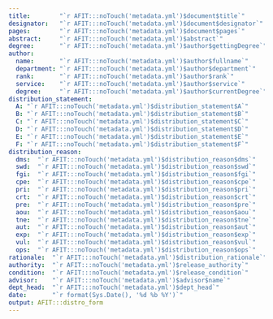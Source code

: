 ```yaml
---
title:        "`r AFIT:::noTouch('metadata.yml')$document$title`"
designator:   "`r AFIT:::noTouch('metadata.yml')$document$designator`"
pages:        "`r AFIT:::noTouch('metadata.yml')$document$pages`"
abstract:     "`r AFIT:::noTouch('metadata.yml')$abstract`"
degree:       "`r AFIT:::noTouch('metadata.yml')$author$gettingDegree`"
author:
  name:       "`r AFIT:::noTouch('metadata.yml')$author$fullname`"
  department: "`r AFIT:::noTouch('metadata.yml')$author$department`"
  rank:       "`r AFIT:::noTouch('metadata.yml')$author$rank`"
  service:    "`r AFIT:::noTouch('metadata.yml')$author$service`"
  degree:     "`r AFIT:::noTouch('metadata.yml')$author$currentDegree`"
distribution_statement:
  A: "`r AFIT:::noTouch('metadata.yml')$distribution_statement$A`"
  B: "`r AFIT:::noTouch('metadata.yml')$distribution_statement$B`"
  C: "`r AFIT:::noTouch('metadata.yml')$distribution_statement$C`"
  D: "`r AFIT:::noTouch('metadata.yml')$distribution_statement$D`"
  E: "`r AFIT:::noTouch('metadata.yml')$distribution_statement$E`"
  F: "`r AFIT:::noTouch('metadata.yml')$distribution_statement$F`"
distribution_reason:
  dms:  "`r AFIT:::noTouch('metadata.yml')$distribution_reason$dms`"
  swd:  "`r AFIT:::noTouch('metadata.yml')$distribution_reason$swd`"
  fgi:  "`r AFIT:::noTouch('metadata.yml')$distribution_reason$fgi`"
  cpe:  "`r AFIT:::noTouch('metadata.yml')$distribution_reason$cpe`"
  pri:  "`r AFIT:::noTouch('metadata.yml')$distribution_reason$pri`"
  crt:  "`r AFIT:::noTouch('metadata.yml')$distribution_reason$crt`"
  pre:  "`r AFIT:::noTouch('metadata.yml')$distribution_reason$pre`"
  aou:  "`r AFIT:::noTouch('metadata.yml')$distribution_reason$aou`"
  tne:  "`r AFIT:::noTouch('metadata.yml')$distribution_reason$tne`"
  aut:  "`r AFIT:::noTouch('metadata.yml')$distribution_reason$aut`"
  exp:  "`r AFIT:::noTouch('metadata.yml')$distribution_reason$exp`"
  vul:  "`r AFIT:::noTouch('metadata.yml')$distribution_reason$vul`"
  ops:  "`r AFIT:::noTouch('metadata.yml')$distribution_reason$ops`"
rationale:  "`r AFIT:::noTouch('metadata.yml')$distribution_rationale`"
authority:  "`r AFIT:::noTouch('metadata.yml')$release_authority`"
condition:  "`r AFIT:::noTouch('metadata.yml')$release_condition`"
advisor:    "`r AFIT:::noTouch('metadata.yml')$advisor$name`"
dept_head:  "`r AFIT:::noTouch('metadata.yml')$dept_head`"
date:       "`r format(Sys.Date(), '%d %b %Y')`"
output: AFIT:::distro_form
---
```

